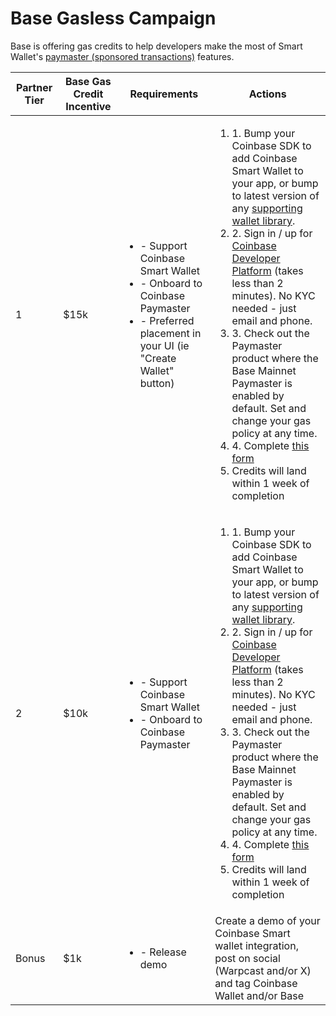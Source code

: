 # Base Gasless Campaign

Base is offering gas credits to help developers make the most of 
Smart Wallet's [paymaster (sponsored transactions)](/identity/smart-wallet/features/gas-free-transactions) features. 

| Partner Tier | Base Gas Credit Incentive | Requirements | Actions |
|--------------|---------------------------|--------------|----------|
| 1            | $15k                      | <ul><li>- Support Coinbase Smart Wallet</li><li>- Onboard to Coinbase Paymaster</li><li>- Preferred placement in your UI (ie "Create Wallet" button)</li></ul>      | <ol><li>1. Bump your Coinbase SDK to add Coinbase Smart Wallet to your app, or bump to latest version of any [supporting wallet library](/identity/smart-wallet/wallet-library-support).</li><li>2. Sign in / up for [Coinbase Developer Platform](https://www.coinbase.com/developer-platform) (takes less than 2 minutes). No KYC needed - just email and phone.</li><li>3. Check out the Paymaster product where the Base Mainnet Paymaster is enabled by default. Set and change your gas policy at any time.</li><li>4. Complete [this form](https://docs.google.com/forms/d/1yPnBFW0bVUNLUN_w3ctCqYM9sjdIQO3Typ53KXlsS5g/viewform?edit_requested=true)</li><li>Credits will land within 1 week of completion</li></ol>  |
| 2            | $10k                      | <ul><li>- Support Coinbase Smart Wallet</li><li>- Onboard to Coinbase Paymaster</li></ul>  | <ol><li>1. Bump your Coinbase SDK to add Coinbase Smart Wallet to your app, or bump to latest version of any [supporting wallet library](/identity/smart-wallet/wallet-library-support).</li><li>2. Sign in / up for [Coinbase Developer Platform](https://www.coinbase.com/developer-platform) (takes less than 2 minutes). No KYC needed - just email and phone.</li><li>3. Check out the Paymaster product where the Base Mainnet Paymaster is enabled by default. Set and change your gas policy at any time.</li><li>4. Complete [this form](https://docs.google.com/forms/d/1yPnBFW0bVUNLUN_w3ctCqYM9sjdIQO3Typ53KXlsS5g/viewform?edit_requested=true)</li><li>Credits will land within 1 week of completion</li></ol>    |
| Bonus        | $1k                       | <ul><li>- Release demo</li></ul>      | Create a demo of your Coinbase Smart wallet integration, post on social (Warpcast and/or X) and tag Coinbase Wallet and/or Base|